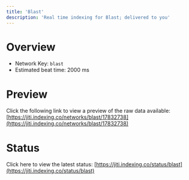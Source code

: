 ```yaml
---
title: 'Blast'
description: 'Real time indexing for Blast; delivered to you'
---
```


# Overview
- Network Key: `blast`
- Estimated beat time: 2000 ms

# Preview
Click the following link to view a preview of the raw data available: [https://jiti.indexing.co/networks/blast/17832738](https://jiti.indexing.co/networks/blast/17832738)

# Status
Click here to view the latest status: [https://jiti.indexing.co/status/blast](https://jiti.indexing.co/status/blast)
